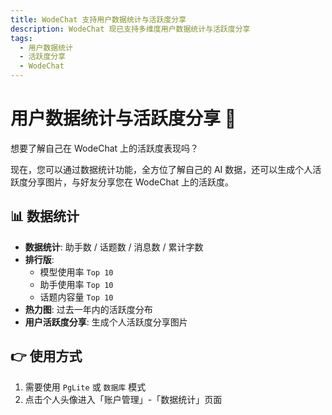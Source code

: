 ```yaml
---
title: WodeChat 支持用户数据统计与活跃度分享
description: WodeChat 现已支持多维度用户数据统计与活跃度分享
tags:
  - 用户数据统计
  - 活跃度分享
  - WodeChat
---
```


# 用户数据统计与活跃度分享 💯

想要了解自己在 WodeChat 上的活跃度表现吗？

现在，您可以通过数据统计功能，全方位了解自己的 AI 数据，还可以生成个人活跃度分享图片，与好友分享您在 WodeChat 上的活跃度。

## 📊 数据统计

- **数据统计**: 助手数 / 话题数 / 消息数 / 累计字数
- **排行版**:
  - 模型使用率 `Top 10`
  - 助手使用率 `Top 10`
  - 话题内容量 `Top 10`
- **热力图**: 过去一年内的活跃度分布
- **用户活跃度分享**: 生成个人活跃度分享图片

## 👉 使用方式

1. 需要使用 `PgLite` 或 `数据库` 模式
2. 点击个人头像进入「账户管理」-「数据统计」页面
